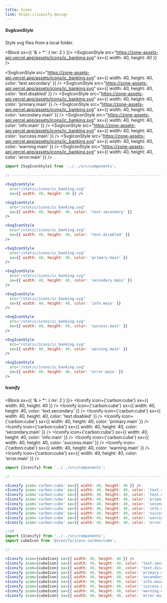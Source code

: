 ```yaml
---
title: Icons
link: https://iconify.design
---
```


##### SvgIconStyle

<p variant="body2" sx={{ color: 'text.secondary' }}>
  Style svg files from a local folder.
</p>

<Block sx={{ '& > *': { mr: 2 } }}>
<SvgIconStyle src="https://zone-assets-api.vercel.app/assets/icons/ic_banking.svg" sx={{ width: 40, height: 40 }} />

<SvgIconStyle
  src="https://zone-assets-api.vercel.app/assets/icons/ic_banking.svg"
  sx={{ width: 40, height: 40, color: 'text.secondary' }}
/>
<SvgIconStyle
  src="https://zone-assets-api.vercel.app/assets/icons/ic_banking.svg"
  sx={{ width: 40, height: 40, color: 'text.disabled' }}
/>
<SvgIconStyle
  src="https://zone-assets-api.vercel.app/assets/icons/ic_banking.svg"
  sx={{ width: 40, height: 40, color: 'primary.main' }}
/>
<SvgIconStyle
  src="https://zone-assets-api.vercel.app/assets/icons/ic_banking.svg"
  sx={{ width: 40, height: 40, color: 'secondary.main' }}
/>
<SvgIconStyle
  src="https://zone-assets-api.vercel.app/assets/icons/ic_banking.svg"
  sx={{ width: 40, height: 40, color: 'info.main' }}
/>
<SvgIconStyle
  src="https://zone-assets-api.vercel.app/assets/icons/ic_banking.svg"
  sx={{ width: 40, height: 40, color: 'success.main' }}
/>
<SvgIconStyle
  src="https://zone-assets-api.vercel.app/assets/icons/ic_banking.svg"
  sx={{ width: 40, height: 40, color: 'warning.main' }}
/>
<SvgIconStyle
  src="https://zone-assets-api.vercel.app/assets/icons/ic_banking.svg"
  sx={{ width: 40, height: 40, color: 'error.main' }}
/>
</Block>

```jsx
import {SvgIconStyle} from '../../src/components';

// ----------------------------------------------------------------------

<SvgIconStyle
  src="/static/icons/ic_banking.svg"
  sx={{ width: 40, height: 40 }} />

<SvgIconStyle
  src="/static/icons/ic_banking.svg"
  sx={{ width: 40, height: 40, color: 'text.secondary' }}
/>

<SvgIconStyle
  src="/static/icons/ic_banking.svg"
  sx={{ width: 40, height: 40, color: 'text.disabled' }}
/>

<SvgIconStyle
  src="/static/icons/ic_banking.svg"
  sx={{ width: 40, height: 40, color: 'primary.main' }}
/>

<SvgIconStyle
  src="/static/icons/ic_banking.svg"
  sx={{ width: 40, height: 40, color: 'secondary.main' }}
/>

<SvgIconStyle
  src="/static/icons/ic_banking.svg"
  sx={{ width: 40, height: 40, color: 'info.main' }}
/>

<SvgIconStyle
  src="/static/icons/ic_banking.svg"
  sx={{ width: 40, height: 40, color: 'success.main' }}
/>

<SvgIconStyle
  src="/static/icons/ic_banking.svg"
  sx={{ width: 40, height: 40, color: 'warning.main' }}
/>

<SvgIconStyle
  src="/static/icons/ic_banking.svg"
  sx={{ width: 40, height: 40, color: 'error.main' }}
/>
```

##### Iconify

<Block sx={{ '& > *': { mr: 2 } }}>
  <Iconify icon={'carbon:cube'} sx={{ width: 40, height: 40 }} />
  <Iconify icon={'carbon:cube'} sx={{ width: 40, height: 40, color: 'text.secondary' }} />
  <Iconify icon={'carbon:cube'} sx={{ width: 40, height: 40, color: 'text.disabled' }} />
  <Iconify icon={'carbon:cube'} sx={{ width: 40, height: 40, color: 'primary.main' }} />
  <Iconify icon={'carbon:cube'} sx={{ width: 40, height: 40, color: 'secondary.main' }} />
  <Iconify icon={'carbon:cube'} sx={{ width: 40, height: 40, color: 'info.main' }} />
  <Iconify icon={'carbon:cube'} sx={{ width: 40, height: 40, color: 'success.main' }} />
  <Iconify icon={'carbon:cube'} sx={{ width: 40, height: 40, color: 'warning.main' }} />
  <Iconify icon={'carbon:cube'} sx={{ width: 40, height: 40, color: 'error.main' }} />
</Block>

```jsx
import {Iconify} from '../../src/components';

// ----------------------------------------------------------------------

<Iconify icon='carbon:cube' sx={{ width: 40, height: 40 }} />
<Iconify icon='carbon:cube' sx={{ width: 40, height: 40, color: 'text.secondary' }} />
<Iconify icon='carbon:cube' sx={{ width: 40, height: 40, color: 'text.disabled' }} />
<Iconify icon='carbon:cube' sx={{ width: 40, height: 40, color: 'primary.main' }} />
<Iconify icon='carbon:cube' sx={{ width: 40, height: 40, color: 'secondary.main' }} />
<Iconify icon='carbon:cube' sx={{ width: 40, height: 40, color: 'info.main' }} />
<Iconify icon='carbon:cube' sx={{ width: 40, height: 40, color: 'success.main' }} />
<Iconify icon='carbon:cube' sx={{ width: 40, height: 40, color: 'warning.main' }} />
<Iconify icon='carbon:cube' sx={{ width: 40, height: 40, color: 'error.main' }} />

//OR
import {Iconify} from '../../src/components';
import cubeIcon from '@iconify/icons-carbon/cube';

// ----------------------------------------------------------------------

<Iconify icon={cubeIcon} sx={{ width: 40, height: 40 }} />
<Iconify icon={cubeIcon} sx={{ width: 40, height: 40, color: 'text.secondary' }} />
<Iconify icon={cubeIcon} sx={{ width: 40, height: 40, color: 'text.disabled' }} />
<Iconify icon={cubeIcon} sx={{ width: 40, height: 40, color: 'primary.main' }} />
<Iconify icon={cubeIcon} sx={{ width: 40, height: 40, color: 'secondary.main' }} />
<Iconify icon={cubeIcon} sx={{ width: 40, height: 40, color: 'info.main' }} />
<Iconify icon={cubeIcon} sx={{ width: 40, height: 40, color: 'success.main' }} />
<Iconify icon={cubeIcon} sx={{ width: 40, height: 40, color: 'warning.main' }} />
<Iconify icon={cubeIcon} sx={{ width: 40, height: 40, color: 'error.main' }} />

```
